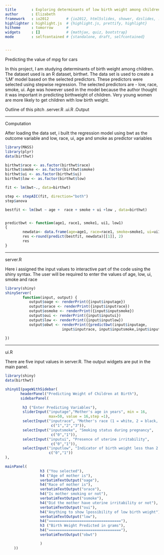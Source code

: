 ```yaml
---
title       : Exploring determinants of low birth weight among children 
author      : Elizabeth
framework   : io2012        # {io2012, html5slides, shower, dzslides, ...}
highlighter : highlight.js  # {highlight.js, prettify, highlight}
hitheme     : tomorrow      # 
widgets     : []            # {mathjax, quiz, bootstrap}
mode        : selfcontained # {standalone, draft, selfcontained}


---
```


Predicting the value of mpg for cars


In this project, I am studying determinants of birth weight among children. The dataset used is an R dataset, birthwt. The data set is used to create a 'LM' model based on the selected predictors. These predictors were selected using stepwise regression. The selected predictors are - low, race, smoke, ui. Age was however used in the model because the author thought it was important in predicting birthweight of children. Very young women are more likely to get children with low birth weight.

Outline of this pitch
.server.R
.ui.R
.Output

---  

Computation



After loading the data set, i built the regression model using bwt as the outcome variable and low, race, ui, age and smoke as predictor variables 

```r
library(MASS)
library(plyr)
data(birthwt)

birthwt$race <- as.factor(birthwt$race)
birthwt$smoke <- as.factor(birthwt$smoke)
birthwt$ui <- as.factor(birthwt$ui)
birthwt$low <- as.factor(birthwt$low)

fit <- lm(bwt~., data=birthwt)

step <- stepAIC(fit, direction="both")
step$anova

bestfit <- lm(bwt ~ age +  race + smoke + ui +low , data=birthwt)


predictbwt <- function(age1, race1, smoke1, ui1, low1)
{
        newdata<- data.frame(age=age1, race=race1, smoke=smoke1, ui=ui1, low=low1)
        res <-round(predict(bestfit, newdata)[[1]], 2)
        res
}
```

--- 
 
server.R



Here i assigned the input values to interactive part of the code using the shiny syntax. The user will be required to enter the values of age, low, ui, smoke and race

```r
library(shiny)
shinyServer(
        function(input, output) {
           output$oage <- renderPrint({input$inputage})
           output$orace <- renderPrint({input$inputrace})
           output$osmoke <- renderPrint({input$inputsmoke})
           output$oui <- renderPrint({input$inputui})
           output$low <- renderPrint({input$inputlow})
           output$obwt <- renderPrint({predictbwt(input$inputage,
                          input$inputrace, input$inputsmoke,input$inputui,input$inputlow)})
           
})
```

--- 

ui.R



There are five input values in server.R. The output widgets are put in the main panel. 

```r
library(shiny)
data(birthwt)

shinyUI(pageWithSidebar(
       headerPanel("Predicting Weight of Children at Birth"),
       sidebarPanel( 
        
        h3 ("Enter Predicting Variables"), 
        sliderInput("inputage","Mother's age in years", min = 16,
                    max=50, value = 16,step =1),
        selectInput("inputrace", "Mother's race (1 = white, 2 = black, 3 = other)",
                     c("1","2","3")),
        selectInput("inputsmoke", "Smoking status during pregnancy",
                     c("0","1")),
        selectInput("inputui", "Presence of uterine irritability",
                     c("0","1")),
        selectInput("inputlow", "Indicator of birth weight less than 2.5 kg",
                    c("0","1"))
),
        
mainPanel( 
                h3 ("You selected"),
                h4 ("Age of mother is"),
                verbatimTextOutput("oage"),
                h4("Race of mother is"), 
                verbatimTextOutput("orace"), 
                h4("Is mother smoking or not"), 
                verbatimTextOutput("osmoke"),
                h4("Did the mother have uterine irritability or not"), 
                verbatimTextOutput("oui"),
                h4("Anything to show lpossibility of low birth weight"), 
                verbatimTextOutput("low"),
                h4("================================="),
                h3 ("Birth Weight Predicted in grams"), 
                h4("================================="), 
                verbatimTextOutput("obwt")

                ) 
    ))
```
